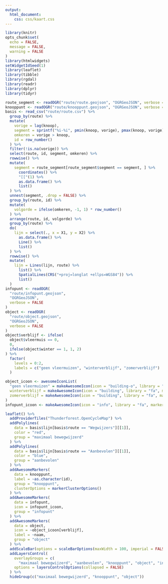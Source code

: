 ```yaml
---
output: 
  html_document:
    css: css/kaart.css
---
```



```r
library(knitr)
opts_chunk$set(
  echo = FALSE,
  message = FALSE,
  warning = FALSE
)
library(htmlwidgets)
setWidgetIdSeed(1)
library(leaflet)
library(tibble)
library(rgdal)
library(readr)
library(dplyr)
library(tidyr)
```

```r
route_segment <- readOGR("route/route.geojson", "OGRGeoJSON", verbose = FALSE)
knooppunt <- readOGR("route/knooppunt.geojson", "OGRGeoJSON", verbose = FALSE)
basis <- read_csv("route/route.csv") %>%
  group_by(route) %>%
  mutate(
    vorige = lag(knoop),
    segment = sprintf("%i-%i", pmin(knoop, vorige), pmax(knoop, vorige)),
    omkeren = vorige > knoop,
    id = row_number()
  ) %>%
  filter(!is.na(vorige)) %>%
  select(route, id, segment, omkeren) %>%
  rowwise() %>%
  mutate(
    segment = route_segment[route_segment$segment == segment, ] %>%
      coordinates() %>%
      "[["(1) %>%
      as.data.frame() %>%
      list()
  ) %>%
  unnest(segment, .drop = FALSE) %>%
  group_by(route, id) %>%
  mutate(
    volgorde = ifelse(omkeren, -1, 1) * row_number()
  ) %>%
  arrange(route, id, volgorde) %>%
  group_by(route) %>%
  do(
    lijn = select(., x = X1, y = X2) %>%
      as.data.frame() %>%
      Line() %>%
      list()
  ) %>%
  rowwise() %>%
  mutate(
    lijn = Lines(lijn, route) %>% 
      list() %>%
      SpatialLines(CRS("+proj=longlat +ellps=WGS84")) %>%
      list()
  )
infopunt <- readOGR(
  "route/infopunt.geojson", 
  "OGRGeoJSON", 
  verbose = FALSE
)
object <- readOGR(
  "route/object.geojson", 
  "OGRGeoJSON", 
  verbose = FALSE
)
object$verblijf <- ifelse(
  object$vleermuis == 0,
  0,
  ifelse(object$winter == 1, 1, 2)
) %>%
  factor(
    levels = 0:2, 
    labels = c("geen vleermuizen", "winterverblijf", "zomerverblijf")
  )
```

```r
object_icoon <- awesomeIconList(
  "geen vleermuizen" = makeAwesomeIcon(icon = "building-o", library = "fa"),
  winterverblijf = makeAwesomeIcon(icon = "building", library = "fa", markerColor = "green"),
  zomerverblijf = makeAwesomeIcon(icon = "building", library = "fa", markerColor = "pink")
)
infopunt_icoon <- makeAwesomeIcon(icon = "info", library = "fa", markerColor = "red")
```

```r
leaflet() %>%
  addProviderTiles("Thunderforest.OpenCycleMap") %>%
  addPolylines(
    data = basis$lijn[basis$route == "Wegwijzers"][[1]],
    color = "red",
    group = "maximaal bewegwijzerd"
  ) %>%
  addPolylines(
    data = basis$lijn[basis$route == "Aanbevolen"][[1]],
    color = "blue",
    group = "aanbevolen"
  ) %>%
  addAwesomeMarkers(
    data = knooppunt, 
    label = ~as.character(id),
    group = "knooppunt",
    clusterOptions = markerClusterOptions()
  ) %>%
  addAwesomeMarkers(
    data = infopunt, 
    icon = infopunt_icoon, 
    group = "infopunt"
  ) %>%
  addAwesomeMarkers(
    data = object, 
    icon = ~object_icoon[verblijf], 
    label = ~naam,
    group = "object"
  ) %>%
  addScaleBar(options = scaleBarOptions(maxWidth = 100, imperial = FALSE)) %>%
  addLayersControl(
    overlayGroups = c(
      "maximaal bewegwijzerd", "aanbevolen", "knooppunt", "object", "infopunt"),
    options = layersControlOptions(collapsed = FALSE)
  ) %>%
  hideGroup(c("maximaal bewegwijzerd", "knooppunt", "object"))
```
